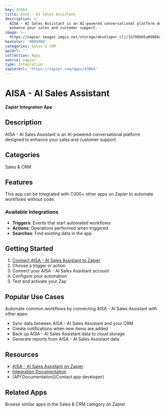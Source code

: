 ```yaml
---
key: 43064
title: AISA - AI Sales Assistant
description: >-
  AISA - AI Sales Assistant is an AI-powered conversational platform designed to
  enhance your sales and customer support.
image: >-
  https://zapier-images.imgix.net/storage/developer_cli/15798b05a0988baa26dfa1c8b7f4531d.png?auto=format%2Ccompress&ixlib=python-3.0.0&q=50
hexColor: '#000000'
categories: Sales & CRM
apiUrl: ''
collection: Apps
source: zapier
type: Integration
zapierUrl: 'https://zapier.com/apps/43064'
---
```

# AISA - AI Sales Assistant

**Zapier Integration App**

## Description

AISA - AI Sales Assistant is an AI-powered conversational platform designed to enhance your sales and customer support.

## Categories

Sales & CRM

## Features

This app can be integrated with 7,000+ other apps on Zapier to automate workflows without code.

### Available Integrations

- **Triggers**: Events that start automated workflows
- **Actions**: Operations performed when triggered
- **Searches**: Find existing data in the app

## Getting Started

1. [Connect AISA - AI Sales Assistant to Zapier](https://zapier.com/apps/43064)
2. Choose a trigger or action
3. Connect your AISA - AI Sales Assistant account
4. Configure your automation
5. Test and activate your Zap

## Popular Use Cases

Automate common workflows by connecting AISA - AI Sales Assistant with other apps:

- Sync data between AISA - AI Sales Assistant and your CRM
- Create notifications when new items are added
- Back up AISA - AI Sales Assistant data to cloud storage
- Generate reports from AISA - AI Sales Assistant data

## Resources

- [AISA - AI Sales Assistant on Zapier](https://zapier.com/apps/43064)
- [Integration Documentation](https://zapier.com/apps/43064/integrations)
- [API Documentation](Contact app developer)

## Related Apps

Browse similar apps in the Sales & CRM category on Zapier.
